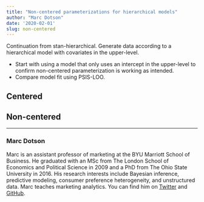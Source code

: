 ```yaml
---
title: "Non-centered parameterizations for hierarchical models"
author: "Marc Dotson"
date: '2020-02-01'
slug: non-centered
---
```


Continuation from stan-hierarchical. Generate data according to a hierarchical model with covariates in the upper-level.

- Start with using a model that only uses an intercept in the upper-level to confirm non-centered parameterization is working as intended.
- Compare model fit using PSIS-LOO.

## Centered

## Non-centered

-----

### Marc Dotson

Marc is an assistant professor of marketing at the BYU Marriott School of Business. He graduated with an MSc from The London School of Economics and Political Science in 2009 and a PhD from The Ohio State University in 2016. His research interests include Bayesian inference, predictive modeling, consumer preference heterogeneity, and unstructured data. Marc teaches marketing analytics. You can find him on [Twitter](https://twitter.com/marcdotson) and [GitHub](https://github.com/marcdotson).

